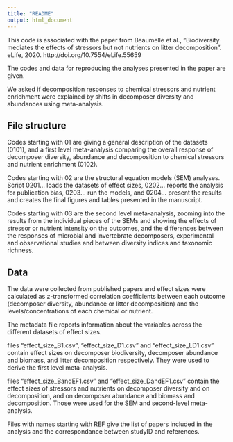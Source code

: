 ```yaml
---
title: "README"
output: html_document
---
```



This code is associated with the paper from Beaumelle et al., "Biodiversity mediates the effects of stressors but not nutrients on litter decomposition". eLife, 2020. http://doi.org/10.7554/eLife.55659


The codes and data for reproducing the analyses presented in the paper are given. 

We asked if decomposition responses to chemical stressors and nutrient enrichment were 
explained by shifts in decomposer diversity and abundances using meta-analysis.


## File structure

Codes starting with 01 are giving a general description of the datasets (0101), and a first level
meta-analysis comparing the overall response of decomposer diversity, abundance and
decomposition to chemical stressors and nutrient enrichment (0102). 

Codes starting with 02 are the structural equation models (SEM) analyses. Script 0201... loads the datasets
of effect sizes, 0202... reports the analysis for publication bias, 0203... run the models, and 0204...
present the results and creates the final figures and tables presented in the manuscript.

Codes starting with 03 are the second level meta-analysis, zooming into the results from the individual
pieces of the SEMs and showing the effects of stressor or nutrient intensity on the outcomes, 
and the differences between the responses of microbial and invertebrate decomposers, 
experimental and observational studies and between diversity indices and taxonomic richness. 

## Data

The data were collected from published papers and effect sizes were calculated as z-transformed 
correlation coefficients between each outcome (decomposer diversity, abundance or litter decomposition)
and the levels/concentrations of each chemical or nutrient. 

The metadata file reports information about the variables across the different datasets of 
effect sizes. 

files "effect_size_B1.csv", "effect_size_D1.csv" and "effect_size_LD1.csv" contain effect sizes on decomposer biodiversity, decomposer abundance and biomass, and litter decomposition respectively. They were used to derive the first level meta-analysis.

files "effect_size_BandEF1.csv" and "effect_size_DandEF1.csv" contain the effect sizes of stressors and nutrients on decomposer diversity and on decomposition, and on decomposer abundance and biomass and decomposition. Those were used for the SEM and second-level meta-analysis.

Files with names starting with REF give the list of papers included in the analysis and the correspondance
between studyID and references.
